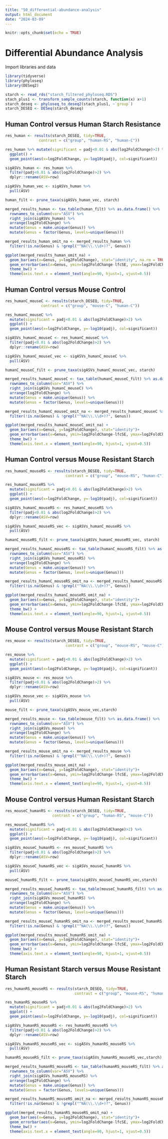 ```yaml
---
title: "50_differential-abundance-analysis"
output: html_document
date: "2024-03-09"
---
```


```r
knitr::opts_chunk$set(echo = TRUE)
```
# Differential Abundance Analysis
Import libraries and data
```r
library(tidyverse)
library(phyloseq)
library(DESeq2)
```

```r
starch <- read_rds("starch_filtered_phyloseq.RDS")
stach_plus1 <- transform_sample_counts(starch, function(x) x+1)
starch_deseq <- phyloseq_to_deseq2(stach_plus1, ~`group`)
starch_DESEQ <- DESeq(starch_deseq)
```
## Human Control versus Human Starch Resistance

```r
res_human <- results(starch_DESEQ, tidy=TRUE,
               contrast = c("group", "human-RS", "human-C"))
```

```r
res_human %>% mutate(significant = padj<0.01 & abs(log2FoldChange)>2) %>%
  ggplot() +
  geom_point(aes(x=log2FoldChange, y=-log10(padj), col=significant))
```

```r
sigASVs_human <- res_human %>% 
  filter(padj<0.01 & abs(log2FoldChange)>2) %>%
  dplyr::rename(ASV=row)

sigASVs_human_vec <- sigASVs_human %>%
  pull(ASV)

human_filt <- prune_taxa(sigASVs_human_vec, starch)

merged_results_human <- tax_table(human_filt) %>% as.data.frame() %>%
  rownames_to_column(var="ASV") %>%
  right_join(sigASVs_human) %>%
  arrange(log2FoldChange) %>%
  mutate(Genus = make.unique(Genus)) %>%
  mutate(Genus = factor(Genus, levels=unique(Genus)))
```

```r
merged_results_human_omit_na <- merged_results_human %>%
  filter(!is.na(Genus) & !grepl("^NA(\\.\\d+)?", Genus))

ggplot(merged_results_human_omit_na) +
  geom_bar(aes(x=Genus, y=log2FoldChange), stat="identity", na.rm = TRUE)+
  geom_errorbar(aes(x=Genus, ymin=log2FoldChange-lfcSE, ymax=log2FoldChange+lfcSE)) +
  theme_bw() +
  theme(axis.text.x = element_text(angle=90, hjust=1, vjust=0.5))

```


## Human Control versus Mouse Control

```r
res_humanC_mouseC <- results(starch_DESEQ, tidy=TRUE,
                contrast = c("group", "mouse-C", "human-C"))

```

```r
res_humanC_mouseC %>%
  mutate(significant = padj<0.01 & abs(log2FoldChange)>2) %>%
  ggplot() +
  geom_point(aes(x=log2FoldChange, y=-log10(padj), col=significant))
```

```r
sigASVs_humanC_mouseC <- res_humanC_mouseC %>% 
  filter(padj<0.01 & abs(log2FoldChange)>2) %>%
  dplyr::rename(ASV=row)

sigASVs_humanC_mouseC_vec <- sigASVs_humanC_mouseC %>%
  pull(ASV)

humanC_mouseC_filt <- prune_taxa(sigASVs_humanC_mouseC_vec, starch)

merged_results_humanC_mouseC <- tax_table(humanC_mouseC_filt) %>% as.data.frame() %>%
  rownames_to_column(var="ASV") %>%
  right_join(sigASVs_humanC_mouseC) %>%
  arrange(log2FoldChange) %>%
  mutate(Genus = make.unique(Genus)) %>%
  mutate(Genus = factor(Genus, levels=unique(Genus)))
```

```r
merged_results_humanC_mouseC_omit_na <- merged_results_humanC_mouseC %>%
  filter(!is.na(Genus) & !grepl("^NA(\\.\\d+)?", Genus))

ggplot(merged_results_humanC_mouseC_omit_na) +
  geom_bar(aes(x=Genus, y=log2FoldChange), stat="identity")+
  geom_errorbar(aes(x=Genus, ymin=log2FoldChange-lfcSE, ymax=log2FoldChange+lfcSE)) +
  theme_bw() +
  theme(axis.text.x = element_text(angle=90, hjust=1, vjust=0.5))
```

## Human Control versus Mouse Resistant Starch

```r
res_humanC_mouseRS <- results(starch_DESEQ, tidy=TRUE,
                           contrast = c("group", "mouse-RS", "human-C"))


```

```r
res_humanC_mouseRS %>%
  mutate(significant = padj<0.01 & abs(log2FoldChange)>2) %>%
  ggplot() +
  geom_point(aes(x=log2FoldChange, y=-log10(padj), col=significant))
```

```r
sigASVs_humanC_mouseRS <- res_humanC_mouseRS %>% 
  filter(padj<0.01 & abs(log2FoldChange)>2) %>%
  dplyr::rename(ASV=row)

sigASVs_humanC_mouseRS_vec <- sigASVs_humanC_mouseRS %>%
  pull(ASV)

humanC_mouseRS_filt <- prune_taxa(sigASVs_humanC_mouseRS_vec, starch)

merged_results_humanC_mouseRS <- tax_table(humanC_mouseRS_filt) %>% as.data.frame() %>%
  rownames_to_column(var="ASV") %>%
  right_join(sigASVs_humanC_mouseRS) %>%
  arrange(log2FoldChange) %>%
  mutate(Genus = make.unique(Genus)) %>%
  mutate(Genus = factor(Genus, levels=unique(Genus)))
```

```r
merged_results_humanC_mouseRS_omit_na <- merged_results_humanC_mouseRS %>%
  filter(!is.na(Genus) & !grepl("^NA(\\.\\d+)?", Genus))

ggplot(merged_results_humanC_mouseRS_omit_na) +
  geom_bar(aes(x=Genus, y=log2FoldChange), stat="identity")+
  geom_errorbar(aes(x=Genus, ymin=log2FoldChange-lfcSE, ymax=log2FoldChange+lfcSE)) +
  theme_bw() +
  theme(axis.text.x = element_text(angle=90, hjust=1, vjust=0.5))
```


## Mouse Control versus Mouse Resistant Starch

```r
res_mouse <- results(starch_DESEQ, tidy=TRUE,
                           contrast = c("group", "mouse-RS", "mouse-C"))

```

```r
res_mouse %>%
  mutate(significant = padj<0.01 & abs(log2FoldChange)>2) %>%
  ggplot() +
  geom_point(aes(x=log2FoldChange, y=-log10(padj), col=significant))
```

```r
sigASVs_mouse <- res_mouse %>% 
  filter(padj<0.01 & abs(log2FoldChange)>2) %>%
  dplyr::rename(ASV=row)

sigASVs_mouse_vec <- sigASVs_mouse %>%
  pull(ASV)

mouse_filt <- prune_taxa(sigASVs_mouse_vec,starch)

merged_results_mouse <- tax_table(mouse_filt) %>% as.data.frame() %>%
  rownames_to_column(var="ASV") %>%
  right_join(sigASVs_mouse) %>%
  arrange(log2FoldChange) %>%
  mutate(Genus = make.unique(Genus)) %>%
  mutate(Genus = factor(Genus, levels=unique(Genus)))
```

```r
merged_results_mouse_omit_na <- merged_results_mouse %>%
  filter(!is.na(Genus) & !grepl("^NA(\\.\\d+)?", Genus))

ggplot(merged_results_mouse_omit_na) +
  geom_bar(aes(x=Genus, y=log2FoldChange), stat="identity")+
  geom_errorbar(aes(x=Genus, ymin=log2FoldChange-lfcSE, ymax=log2FoldChange+lfcSE)) +
  theme_bw() +
  theme(axis.text.x = element_text(angle=90, hjust=1, vjust=0.5))
```


## Mouse Control versus Human Resistant Starch

```r
res_mouseC_humanRS <- results(starch_DESEQ, tidy=TRUE,
                     contrast = c("group", "human-RS", "mouse-C"))
```

```r
res_mouseC_humanRS %>%
  mutate(significant = padj<0.01 & abs(log2FoldChange)>2) %>%
  ggplot() +
  geom_point(aes(x=log2FoldChange, y=-log10(padj), col=significant))
```

```r
sigASVs_mouseC_humanRS <- res_mouseC_humanRS %>% 
  filter(padj<0.01 & abs(log2FoldChange)>2) %>%
  dplyr::rename(ASV=row)

sigASVs_mouseC_humanRS_vec <- sigASVs_mouseC_humanRS %>%
  pull(ASV)

mouseC_humanRS_filt <- prune_taxa(sigASVs_mouseC_humanRS_vec,starch)

merged_results_mouseC_humanRS <- tax_table(mouseC_humanRS_filt) %>% as.data.frame() %>%
  rownames_to_column(var="ASV") %>%
  right_join(sigASVs_mouseC_humanRS) %>%
  arrange(log2FoldChange) %>%
  mutate(Genus = make.unique(Genus)) %>%
  mutate(Genus = factor(Genus, levels=unique(Genus)))
```

```r
merged_results_mouseC_humanRS_omit_na <- merged_results_mouseC_humanRS %>%
  filter(!is.na(Genus) & !grepl("^NA(\\.\\d+)?", Genus))

ggplot(merged_results_mouseC_humanRS_omit_na) +
  geom_bar(aes(x=Genus, y=log2FoldChange), stat="identity")+
  geom_errorbar(aes(x=Genus, ymin=log2FoldChange-lfcSE, ymax=log2FoldChange+lfcSE)) +
  theme_bw() +
  theme(axis.text.x = element_text(angle=90, hjust=1, vjust=0.5))
```


## Human Resistant Starch versus Mouse Resistant Starch

```r
res_humanRS_mouseRS <- results(starch_DESEQ, tidy=TRUE,
                               contrast = c("group", "mouse-RS", "human-RS"))
```

```r
res_humanRS_mouseRS %>%
  mutate(significant = padj<0.01 & abs(log2FoldChange)>2) %>%
  ggplot() +
  geom_point(aes(x=log2FoldChange, y=-log10(padj), col=significant))
```

```r
sigASVs_humanRS_mouseRS <- res_humanRS_mouseRS %>% 
  filter(padj<0.01 & abs(log2FoldChange)>2) %>%
  dplyr::rename(ASV=row)

sigASVs_humanRS_mouseRS_vec <- sigASVs_humanRS_mouseRS %>%
  pull(ASV)

humanRS_mouseRS_filt <- prune_taxa(sigASVs_humanRS_mouseRS_vec,starch)

merged_results_humanRS_mouseRS <- tax_table(humanRS_mouseRS_filt) %>% as.data.frame() %>%
  rownames_to_column(var="ASV") %>%
  right_join(sigASVs_humanRS_mouseRS) %>%
  arrange(log2FoldChange) %>%
  mutate(Genus = make.unique(Genus)) %>%
  mutate(Genus = factor(Genus, levels=unique(Genus)))
```

```r
merged_results_humanRS_mouseRS_omit_na <- merged_results_humanRS_mouseRS %>%
  filter(!is.na(Genus) & !grepl("^NA(\\.\\d+)?", Genus))

ggplot(merged_results_humanRS_mouseRS_omit_na) +
  geom_bar(aes(x=Genus, y=log2FoldChange), stat="identity")+
  geom_errorbar(aes(x=Genus, ymin=log2FoldChange-lfcSE, ymax=log2FoldChange+lfcSE)) +
  theme_bw() +
  theme(axis.text.x = element_text(angle=90, hjust=1, vjust=0.5))
```